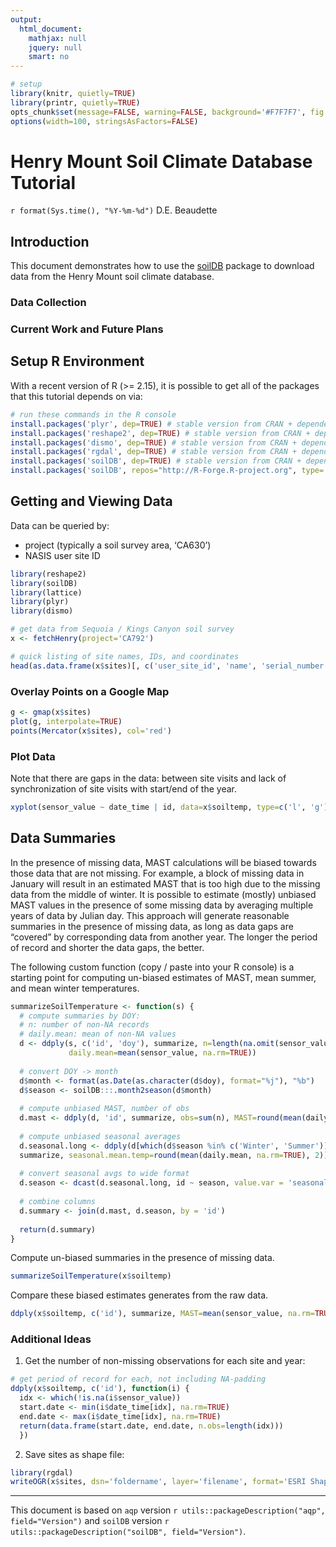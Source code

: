 ---
output:
  html_document:
    mathjax: null
    jquery: null
    smart: no
---

```{r setup, echo=FALSE, results='hide', warning=FALSE}
# setup
library(knitr, quietly=TRUE)
library(printr, quietly=TRUE)
opts_chunk$set(message=FALSE, warning=FALSE, background='#F7F7F7', fig.align='center', fig.retina=2, dev='png', tidy=FALSE, verbose=FALSE)
options(width=100, stringsAsFactors=FALSE)
```

Henry Mount Soil Climate Database Tutorial
==========================================
`r format(Sys.time(), "%Y-%m-%d")`
D.E. Beaudette


## Introduction
This document demonstrates how to use the [soilDB](https://r-forge.r-project.org/scm/viewvc.php/*checkout*/docs/soilDB/soilDB-Intro.html?root=aqp) package to download data from the Henry Mount soil climate database.


### Data Collection


### Current Work and Future Plans



## Setup R Environment
With a recent version of R (>= 2.15), it is possible to get all of the packages that this tutorial depends on via:
```{r install-deps, eval=FALSE}
# run these commands in the R console
install.packages('plyr', dep=TRUE) # stable version from CRAN + dependencies
install.packages('reshape2', dep=TRUE) # stable version from CRAN + dependencies
install.packages('dismo', dep=TRUE) # stable version from CRAN + dependencies
install.packages('rgdal', dep=TRUE) # stable version from CRAN + dependencies
install.packages('soilDB', dep=TRUE) # stable version from CRAN + dependencies
install.packages('soilDB', repos="http://R-Forge.R-project.org", type='source') # most recent copy from r-forge
```


## Getting and Viewing Data
Data can be queried by:
 
 * project (typically a soil survey area, 'CA630')
 * NASIS user site ID
 
```{r get-data, fig.width=6, fig.height=7}
library(reshape2)
library(soilDB)
library(lattice)
library(plyr)
library(dismo)

# get data from Sequoia / Kings Canyon soil survey
x <- fetchHenry(project='CA792')

# quick listing of site names, IDs, and coordinates
head(as.data.frame(x$sites)[, c('user_site_id', 'name', 'serial_number', 'wgs84_latitude', 'wgs84_longitude')])
```


### Overlay Points on a Google Map
```{r map-data, eval=FALSE}
g <- gmap(x$sites)
plot(g, interpolate=TRUE)
points(Mercator(x$sites), col='red')
```


### Plot Data
Note that there are gaps in the data: between site visits and lack of synchronization of site visits with start/end of the year.
```{r plot-time-series, fig.width=10, fig.height=7}
xyplot(sensor_value ~ date_time | id, data=x$soiltemp, type=c('l', 'g'), as.table=TRUE)
```



## Data Summaries

In the presence of missing data, MAST calculations will be biased towards those data that are not missing. For example, a block of missing data in January will result in an estimated MAST that is too high due to the missing data from the middle of winter. It is possible to estimate (mostly) unbiased MAST values in the presence of some missing data by averaging multiple years of data by Julian day.  This approach will generate reasonable summaries in the presence of missing data, as long as data gaps are "covered" by corresponding data from another year. The longer the period of record and shorter the data gaps, the better.

The following custom function (copy / paste into your R console) is a starting point for computing un-biased estimates of MAST, mean summer, and mean winter temperatures.
```{r custom-function}
summarizeSoilTemperature <- function(s) {
  # compute summaries by DOY:
  # n: number of non-NA records
  # daily.mean: mean of non-NA values
  d <- ddply(s, c('id', 'doy'), summarize, n=length(na.omit(sensor_value)), 
             daily.mean=mean(sensor_value, na.rm=TRUE))
  
  # convert DOY -> month
  d$month <- format(as.Date(as.character(d$doy), format="%j"), "%b")
  d$season <- soilDB:::.month2season(d$month)
  
  # compute unbiased MAST, number of obs
  d.mast <- ddply(d, 'id', summarize, obs=sum(n), MAST=round(mean(daily.mean, na.rm=TRUE), 2))
    
  # compute unbiased seasonal averages
  d.seasonal.long <- ddply(d[which(d$season %in% c('Winter', 'Summer')), ], c('season', 'id'), 
  summarize, seasonal.mean.temp=round(mean(daily.mean, na.rm=TRUE), 2))
  
  # convert seasonal avgs to wide format
  d.season <- dcast(d.seasonal.long, id ~ season, value.var = 'seasonal.mean.temp')
  
  # combine columns
  d.summary <- join(d.mast, d.season, by = 'id')
  
  return(d.summary)
}
```



Compute un-biased summaries in the presence of missing data.
```{r data-summary, fig.width=6, fig.height=7}
summarizeSoilTemperature(x$soiltemp)
```


Compare these biased estimates generates from the raw data.
```{r biased-data-summary, fig.width=6, fig.height=7}
ddply(x$soiltemp, c('id'), summarize, MAST=mean(sensor_value, na.rm=TRUE))
```



### Additional Ideas

1. Get the number of non-missing observations for each site and year:
```{r additional-examples}
# get period of record for each, not including NA-padding
ddply(x$soiltemp, c('id'), function(i) {
  idx <- which(!is.na(i$sensor_value))
  start.date <- min(i$date_time[idx], na.rm=TRUE)
  end.date <- max(i$date_time[idx], na.rm=TRUE)
  return(data.frame(start.date, end.date, n.obs=length(idx)))
  })
```

2. Save sites as shape file:
```{r save-as-shp, eval=FALSE}
library(rgdal)
writeOGR(x$sites, dsn='foldername', layer='filename', format='ESRI Shapefile')
```


----------------------------
This document is based on `aqp` version `r utils::packageDescription("aqp", field="Version")` and `soilDB` version `r utils::packageDescription("soilDB", field="Version")`.

